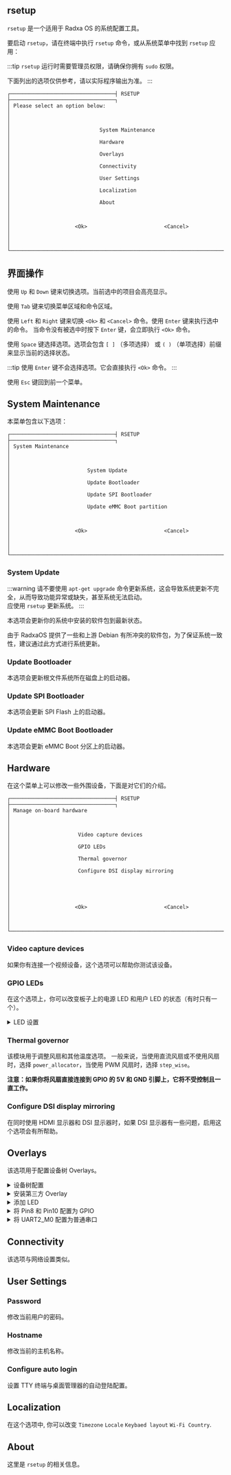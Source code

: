 
## rsetup

`rsetup` 是一个适用于 Radxa OS 的系统配置工具。

要启动 `rsetup`，请在终端中执行 `rsetup` 命令，或从系统菜单中找到 `rsetup` 应用：

:::tip
`rsetup` 运行时需要管理员权限，请确保你拥有 `sudo` 权限。

下面列出的选项仅供参考，请以实际程序输出为准。
:::

```
┌──────────────────────────────────┤ RSETUP ├──────────────────────────────────┐
│ Please select an option below:                                               │
│                                                                              │
│                             System Maintenance                               │
│                             Hardware                                         │
│                             Overlays                                         │
│                             Connectivity                                     │
│                             User Settings                                    │
│                             Localization                                     │
│                             About                                            │
│                                                                              │
│                     <Ok>                         <Cancel>                    │
│                                                                              │
└──────────────────────────────────────────────────────────────────────────────┘
```

## 界面操作

使用 `Up` 和 `Down` 键来切换选项。当前选中的项目会高亮显示。

使用 `Tab` 键来切换菜单区域和命令区域。

使用 `Left` 和 `Right` 键来切换 `<Ok>` 和 `<Cancel>` 命令。使用 `Enter` 键来执行选中的命令。
当命令没有被选中时按下 `Enter` 键，会立即执行 `<Ok>` 命令。

使用 `Space` 键选择选项。选项会包含 `[ ]` （多项选择） 或 `( )` （单项选择）前缀来显示当前的选择状态。

:::tip
使用 `Enter` 键不会选择选项。它会直接执行 `<Ok>` 命令。
:::

使用 `Esc` 键回到前一个菜单。

## System Maintenance

本菜单包含以下选项：

```
┌──────────────────────────────────┤ RSETUP ├──────────────────────────────────┐
│ System Maintenance                                                           │
│                                                                              │
│                         System Update                                        │
│                         Update Bootloader                                    │
│                         Update SPI Bootloader                                │
│                         Update eMMC Boot partition                           │
│                                                                              │
│                     <Ok>                         <Cancel>                    │
│                                                                              │
└──────────────────────────────────────────────────────────────────────────────┘
```

### System Update

:::warning
请不要使用 `apt-get upgrade` 命令更新系统，这会导致系统更新不完全，从而导致功能异常或缺失，甚至系统无法启动。  
应使用 `rsetup` 更新系统。
:::

本选项会更新你的系统中安装的软件包到最新状态。

由于 RadxaOS 提供了一些和上游 Debian 有所冲突的软件包，为了保证系统一致性，建议通过此方式进行系统更新。

### Update Bootloader

本选项会更新根文件系统所在磁盘上的启动器。

### Update SPI Bootloader

本选项会更新 SPI Flash 上的启动器。

### Update eMMC Boot Bootloader

本选项会更新 eMMC Boot 分区上的启动器。

## Hardware

在这个菜单上可以修改一些外围设备，下面是对它们的介绍。

```
┌──────────────────────────────────┤ RSETUP ├──────────────────────────────────┐
│ Manage on-board hardware                                                     │
│                                                                              │
│                      Video capture devices                                   │
│                      GPIO LEDs                                               │
│                      Thermal governor                                        │
│                      Configure DSI display mirroring                         │
│                                                                              │
│                                                                              │
│                     <Ok>                         <Cancel>                    │
│                                                                              │
└──────────────────────────────────────────────────────────────────────────────┘
```

### Video capture devices

如果你有连接一个视频设备，这个选项可以帮助你测试该设备。

### GPIO LEDs

在这个选项上，你可以改变板子上的电源 LED 和用户 LED 的状态（有时只有一个）。

<details>
  <summary>LED 设置</summary>
  <Led />
</details>

### Thermal governor

该模块用于调整风扇和其他温度选项。
一般来说，当使用直流风扇或不使用风扇时，选择 `power_allocator`，当使用 PWM 风扇时，选择 `step_wise`。

**注意：如果你将风扇直接连接到 GPIO 的 5V 和 GND 引脚上，它将不受控制且一直工作。**

### Configure DSI display mirroring

在同时使用 HDMI 显示器和 DSI 显示器时，如果 DSI 显示器有一些问题，启用这个选项会有所帮助。

## Overlays

该选项用于配置设备树 Overlays。

<details>
  <summary>设备树配置</summary>
  <Devicetree />
</details>

<details>
  <summary>安装第三方 Overlay</summary>
  <InstallOverlays />
</details>

<details>
  <summary>添加 LED</summary>
  <Addled />
</details>

<details>
  <summary>将 Pin8 和 Pin10 配置为 GPIO</summary>
  <DisableFIQ />
</details>

<details>
  <summary>将 UART2_M0 配置为普通串口</summary>
  <EnableUart2 />
</details>

## Connectivity

该选项与网络设置类似。

## User Settings

### Password

修改当前用户的密码。

### Hostname

修改当前的主机名称。

### Configure auto login

设置 TTY 终端与桌面管理器的自动登陆配置。

## Localization

在这个选项中, 你可以改变 `Timezone` `Locale` `Keybaed layout` `Wi-Fi Country`.

## About

这里是 `rsetup` 的相关信息。
